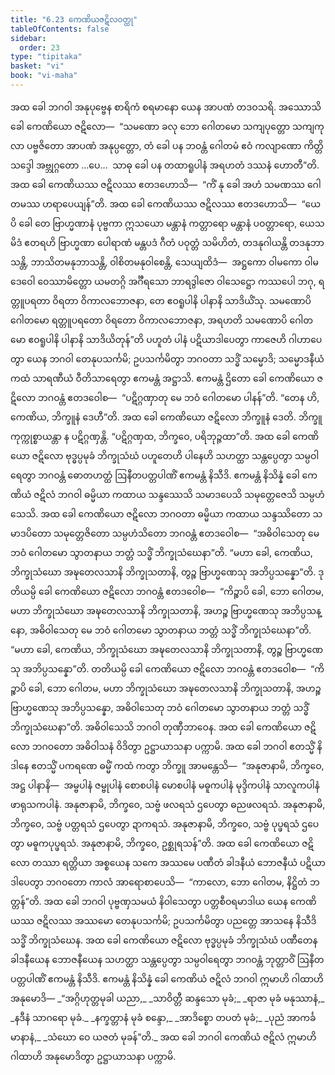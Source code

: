 ```yaml
---
title: "6.23 ကေဏိယဇဋိလဝတ္ထု"
tableOfContents: false
sidebar:
  order: 23
type: "tipitaka"
basket: "vi"
book: "vi-maha"
---
```



<DynamicBreadcrumb />

<Division number="300" book="vi-maha" e="ch" v="3" p="342">

<Paragraph number="1353" book="vi-maha">
အထ ခေါ ဘဂဝါ အနုပုဗ္ဗေန စာရိကံ စရမာနော ယေန အာပဏံ တဒဝသရိ. အဿောသိ ခေါ ကေဏိယော ဇဋိလော—  “သမဏော ခလု ဘော ဂေါတမော သကျပုတ္တော သကျကုလာ ပဗ္ဗဇိတော အာပဏံ အနုပ္ပတ္တော, တံ ခေါ ပန ဘဝန္တံ ဂေါတမံ ဧဝံ ကလျာဏော ကိတ္တိသဒ္ဒေါ အဗ္ဘုဂ္ဂတော …ပေ…  သာဓု ခေါ ပန တထာရူပါနံ အရဟတံ ဒဿနံ ဟောတီ”တိ. အထ ခေါ ကေဏိယဿ ဇဋိလဿ ဧတဒဟောသိ—  “ကိံ နု ခေါ အဟံ သမဏဿ ဂေါတမဿ ဟရာပေယျန်”တိ. အထ ခေါ ကေဏိယဿ ဇဋိလဿ ဧတဒဟောသိ—  “ယေပိ ခေါ တေ ဗြာဟ္မဏာနံ ပုဗ္ဗကာ ဣသယော မန္တာနံ ကတ္တာရော မန္တာနံ ပဝတ္တာရော, ယေသမိဒံ ဧတရဟိ ဗြာဟ္မဏာ ပေါရာဏံ မန္တပဒံ ဂီတံ ပဝုတ္တံ သမိဟိတံ, တဒနုဂါယန္တိ တဒနုဘာသန္တိ, ဘာသိတမနုဘာသန္တိ, ဝါစိတမနုဝါစေန္တိ, သေယျထိဒံ—  အဋ္ဌကော ဝါမကော ဝါမဒေဝေါ ဝေဿာမိတ္တော ယမတဂ္ဂိ အင်္ဂီရသော ဘာရဒွါဇော ဝါသေဋ္ဌော ကဿပေါ ဘဂု, ရတ္တူပရတာ ဝိရတာ ဝိကာလဘောဇနာ, တေ ဧဝရူပါနိ ပါနာနိ သာဒိယိံသု. သမဏောပိ ဂေါတမော ရတ္တူပရတော ဝိရတော ဝိကာလဘောဇနာ, အရဟတိ သမဏောပိ ဂေါတမော ဧဝရူပါနိ ပါနာနိ သာဒိယိတုန်”တိ ပဟူတံ ပါနံ ပဋိယာဒါပေတွာ ကာဇေဟိ ဂါဟာပေတွာ ယေန ဘဂဝါ တေနုပသင်္ကမိ; ဥပသင်္ကမိတွာ ဘဂဝတာ သဒ္ဓိံ သမ္မောဒိ; သမ္မောဒနီယံ ကထံ သာရဏီယံ ဝီတိသာရေတွာ ဧကမန္တံ အဋ္ဌာသိ. ဧကမန္တံ ဌိတော ခေါ ကေဏိယော ဇဋိလော ဘဂဝန္တံ ဧတဒဝေါစ—  “ပဋိဂ္ဂဏှာတု မေ ဘဝံ ဂေါတမော ပါနန်”တိ. “တေန ဟိ, ကေဏိယ, ဘိက္ခူနံ ဒေဟီ”တိ. အထ ခေါ ကေဏိယော ဇဋိလော ဘိက္ခူနံ ဒေတိ. ဘိက္ခူ ကုက္ကုစ္စာယန္တာ န ပဋိဂ္ဂဏှန္တိ. “ပဋိဂ္ဂဏှထ, ဘိက္ခဝေ, ပရိဘုဉ္ဇထာ”တိ. အထ ခေါ ကေဏိယော ဇဋိလော ဗုဒ္ဓပ္ပမုခံ ဘိက္ခုသံဃံ ပဟူတေဟိ ပါနေဟိ သဟတ္ထာ သန္တပ္ပေတွာ သမ္ပဝါရေတွာ ဘဂဝန္တံ ဓောတဟတ္ထံ ဩနီတပတ္တပါဏိံ ဧကမန္တံ နိသီဒိ. ဧကမန္တံ နိသိန္နံ ခေါ ကေဏိယံ ဇဋိလံ ဘဂဝါ ဓမ္မိယာ ကထာယ သန္ဒဿေသိ သမာဒပေသိ သမုတ္တေဇေသိ သမ္ပဟံသေသိ. အထ ခေါ ကေဏိယော ဇဋိလော ဘဂဝတာ ဓမ္မိယာ ကထာယ သန္ဒဿိတော သမာဒပိတော သမုတ္တေဇိတော သမ္ပဟံသိတော ဘဂဝန္တံ ဧတဒဝေါစ—  “အဓိဝါသေတု မေ ဘဝံ ဂေါတမော သွာတနာယ ဘတ္တံ သဒ္ဓိံ ဘိက္ခုသံဃေနာ”တိ. “မဟာ ခေါ, ကေဏိယ, ဘိက္ခုသံဃော အဍ္ဎတေလသာနိ ဘိက္ခုသတာနိ, တွဉ္စ ဗြာဟ္မဏေသု အဘိပ္ပသန္နော”တိ.
</Paragraph>

<Paragraph number="1354" book="vi-maha">
ဒုတိယမ္ပိ ခေါ ကေဏိယော ဇဋိလော ဘဂဝန္တံ ဧတဒဝေါစ—  “ကိဉ္စာပိ ခေါ, ဘော ဂေါတမ, မဟာ ဘိက္ခုသံဃော အဍ္ဎတေလသာနိ ဘိက္ခုသတာနိ, အဟဉ္စ ဗြာဟ္မဏေသု အဘိပ္ပသန္နော, အဓိဝါသေတု မေ ဘဝံ ဂေါတမော သွာတနာယ ဘတ္တံ သဒ္ဓိံ ဘိက္ခုသံဃေနာ”တိ. “မဟာ ခေါ, ကေဏိယ, ဘိက္ခုသံဃော အဍ္ဎတေလသာနိ ဘိက္ခုသတာနိ, တွဉ္စ ဗြာဟ္မဏေသု အဘိပ္ပသန္နော”တိ. တတိယမ္ပိ ခေါ ကေဏိယော ဇဋိလော ဘဂဝန္တံ ဧတဒဝေါစ—  “ကိဉ္စာပိ ခေါ, ဘော ဂေါတမ, မဟာ ဘိက္ခုသံဃော အဍ္ဎတေလသာနိ ဘိက္ခုသတာနိ, အဟဉ္စ ဗြာဟ္မဏေသု အဘိပ္ပသန္နော, အဓိဝါသေတု ဘဝံ ဂေါတမော သွာတနာယ ဘတ္တံ သဒ္ဓိံ ဘိက္ခုသံဃေနာ”တိ. အဓိဝါသေသိ ဘဂဝါ တုဏှီဘာဝေန. အထ ခေါ ကေဏိယော ဇဋိလော ဘဂဝတော အဓိဝါသနံ ဝိဒိတွာ ဥဋ္ဌာယာသနာ ပက္ကာမိ.
</Paragraph>

<Paragraph number="1355" book="vi-maha">
အထ ခေါ ဘဂဝါ ဧတသ္မိံ နိဒါနေ ဧတသ္မိံ ပကရဏေ ဓမ္မိံ ကထံ ကတွာ ဘိက္ခူ အာမန္တေသိ—  “အနုဇာနာမိ, ဘိက္ခဝေ, အဋ္ဌ ပါနာနိ—  အမ္ဗပါနံ ဇမ္ဗုပါနံ စောစပါနံ မောစပါနံ မဓူကပါနံ မုဒ္ဒိကပါနံ သာလူကပါနံ ဖာရုသကပါနံ. အနုဇာနာမိ, ဘိက္ခဝေ, သဗ္ဗံ ဖလရသံ ဌပေတွာ ဓညဖလရသံ. အနုဇာနာမိ, ဘိက္ခဝေ, သဗ္ဗံ ပတ္တရသံ ဌပေတွာ ဍာကရသံ. အနုဇာနာမိ, ဘိက္ခဝေ, သဗ္ဗံ ပုပ္ဖရသံ ဌပေတွာ မဓူကပုပ္ဖရသံ. အနုဇာနာမိ, ဘိက္ခဝေ, ဥစ္ဆုရသန်”တိ.
</Paragraph>

<Paragraph number="1356" book="vi-maha">
အထ ခေါ ကေဏိယော ဇဋိလော တဿာ ရတ္တိယာ အစ္စယေန သကေ အဿမေ ပဏီတံ ခါဒနီယံ ဘောဇနီယံ ပဋိယာဒါပေတွာ ဘဂဝတော ကာလံ အာရောစာပေသိ—  “ကာလော, ဘော ဂေါတမ, နိဋ္ဌိတံ ဘတ္တန်”တိ. အထ ခေါ ဘဂဝါ ပုဗ္ဗဏှသမယံ နိဝါသေတွာ ပတ္တစီဝရမာဒါယ ယေန ကေဏိယဿ ဇဋိလဿ အဿမော တေနုပသင်္ကမိ; ဥပသင်္ကမိတွာ ပညတ္တေ အာသနေ နိသီဒိ သဒ္ဓိံ ဘိက္ခုသံဃေန. အထ ခေါ ကေဏိယော ဇဋိလော ဗုဒ္ဓပ္ပမုခံ ဘိက္ခုသံဃံ ပဏီတေန ခါဒနီယေန ဘောဇနီယေန သဟတ္ထာ သန္တပ္ပေတွာ သမ္ပဝါရေတွာ ဘဂဝန္တံ ဘုတ္တာဝိံ ဩနီတပတ္တပါဏိံ ဧကမန္တံ နိသီဒိ. ဧကမန္တံ နိသိန္နံ ခေါ ကေဏိယံ ဇဋိလံ ဘဂဝါ ဣမာဟိ ဂါထာဟိ အနုမောဒိ—
</Paragraph>

<Paragraph number="1357" type="verses" book="vi-maha">
_“အဂ္ဂိဟုတ္တမုခါ ယညာ,_  
_သာဝိတ္တီ ဆန္ဒသော မုခံ;_  
_ရာဇာ မုခံ မနုဿာနံ,_  
_နဒီနံ သာဂရော မုခံ._  

</Paragraph>

<Paragraph number="1358" type="verses" book="vi-maha">
_နက္ခတ္တာနံ မုခံ စန္ဒော,_  
_အာဒိစ္စော တပတံ မုခံ;_  
_ပုညံ အာကင်္ခမာနာနံ,_  
_သံဃော ဝေ ယဇတံ မုခန်”တိ._  

</Paragraph>

<Paragraph number="1359" book="vi-maha">
အထ ခေါ ဘဂဝါ ကေဏိယံ ဇဋိလံ ဣမာဟိ ဂါထာဟိ အနုမောဒိတွာ ဥဋ္ဌာယာသနာ ပက္ကာမိ.
</Paragraph>
</Division>
